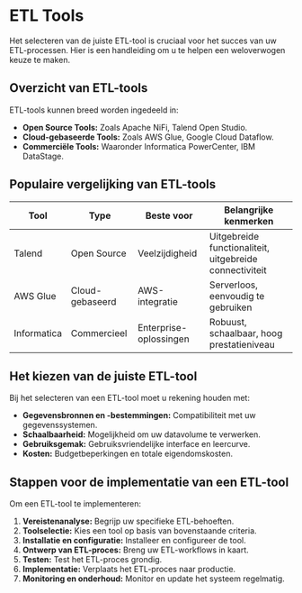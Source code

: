 # ETL Tools

Het selecteren van de juiste ETL-tool is cruciaal voor het succes van uw ETL-processen. Hier is een handleiding om u te helpen een weloverwogen keuze te maken.

## Overzicht van ETL-tools

ETL-tools kunnen breed worden ingedeeld in:

- **Open Source Tools:** Zoals Apache NiFi, Talend Open Studio.
- **Cloud-gebaseerde Tools:** Zoals AWS Glue, Google Cloud Dataflow.
- **Commerciële Tools:** Waaronder Informatica PowerCenter, IBM DataStage.

## Populaire vergelijking van ETL-tools

| Tool | Type | Beste voor | Belangrijke kenmerken |
|------|------|------------|---------------------|
| Talend | Open Source | Veelzijdigheid | Uitgebreide functionaliteit, uitgebreide connectiviteit |
| AWS Glue | Cloud-gebaseerd | AWS-integratie | Serverloos, eenvoudig te gebruiken |
| Informatica | Commercieel | Enterprise-oplossingen | Robuust, schaalbaar, hoog prestatieniveau |

## Het kiezen van de juiste ETL-tool

Bij het selecteren van een ETL-tool moet u rekening houden met:

- **Gegevensbronnen en -bestemmingen:** Compatibiliteit met uw gegevenssystemen.
- **Schaalbaarheid:** Mogelijkheid om uw datavolume te verwerken.
- **Gebruiksgemak:** Gebruiksvriendelijke interface en leercurve.
- **Kosten:** Budgetbeperkingen en totale eigendomskosten.

## Stappen voor de implementatie van een ETL-tool

Om een ETL-tool te implementeren:

1. **Vereistenanalyse:** Begrijp uw specifieke ETL-behoeften.
2. **Toolselectie:** Kies een tool op basis van bovenstaande criteria.
3. **Installatie en configuratie:** Installeer en configureer de tool.
4. **Ontwerp van ETL-proces:** Breng uw ETL-workflows in kaart.
5. **Testen:** Test het ETL-proces grondig.
6. **Implementatie:** Verplaats het ETL-proces naar productie.
7. **Monitoring en onderhoud:** Monitor en update het systeem regelmatig.